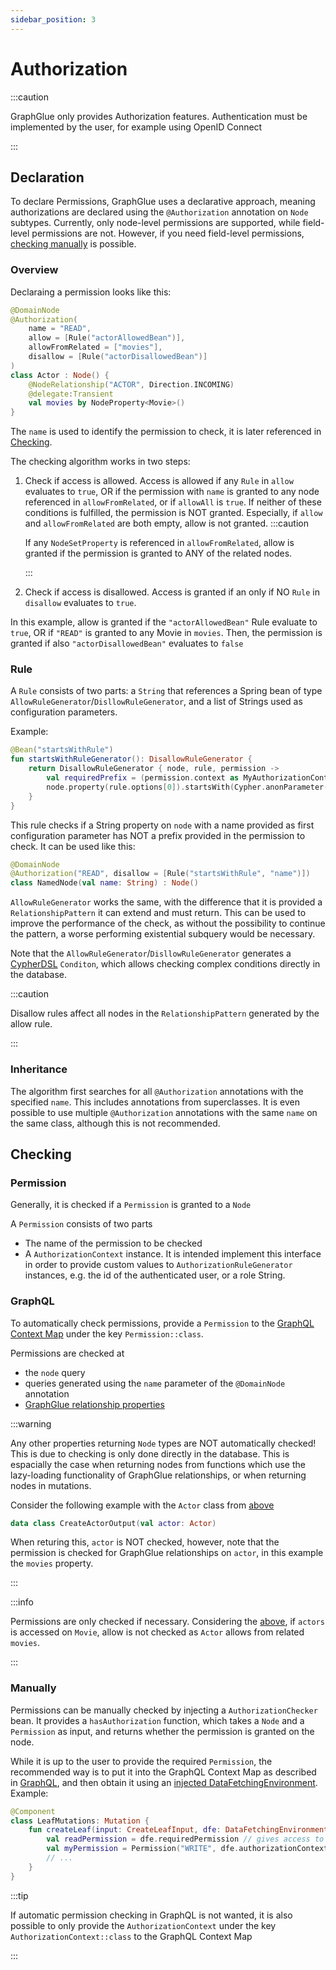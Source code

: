 ```yaml
---
sidebar_position: 3
---
```


# Authorization

:::caution

GraphGlue only provides Authorization features. Authentication must be implemented by the user, for example using OpenID Connect

:::

## Declaration

To declare Permissions, GraphGlue uses a declarative approach, meaning authorizations are declared using the `@Authorization` annotation on `Node` subtypes.
Currently, only node-level permissions are supported, while field-level permissions are not.
However, if you need field-level permissions, [checking manually](#manually) is possible.

### Overview

Declaraing a permission looks like this:
```kotlin
@DomainNode
@Authorization(
    name = "READ",
    allow = [Rule("actorAllowedBean")],
    allowFromRelated = ["movies"],
    disallow = [Rule("actorDisallowedBean")]
)
class Actor : Node() {
    @NodeRelationship("ACTOR", Direction.INCOMING)
    @delegate:Transient
    val movies by NodeProperty<Movie>()
}
```

The `name` is used to identify the permission to check, it is later referenced in [Checking](#checking).

The checking algorithm works in two steps:
1. Check if access is allowed. Access is allowed if any `Rule` in `allow` evaluates to `true`, OR if the permission with `name` is granted to any node referenced in `allowFromRelated`, or if `allowAll` is `true`.
   If neither of these conditions is fulfilled, the permission is NOT granted.
   Especially, if `allow` and `allowFromRelated` are both empty, allow is not granted.
   :::caution

    If any `NodeSetProperty` is referenced in `allowFromRelated`, allow is granted if the permission is granted to ANY of the related nodes.

   :::
1. Check if access is disallowed. Access is granted if an only if NO `Rule` in `disallow` evaluates to `true`.

In this example, allow is granted if the `"actorAllowedBean"` Rule evaluate to `true`, OR if `"READ"` is granted to any Movie in `movies`.
Then, the permission is granted if also `"actorDisallowedBean"` evaluates to `false`

### Rule

A `Rule` consists of two parts: a `String` that references a Spring bean of type `AllowRuleGenerator`/`DisllowRuleGenerator`, and a list of Strings used as configuration parameters.

Example:
```kotlin
@Bean("startsWithRule")
fun startsWithRuleGenerator(): DisallowRuleGenerator {
    return DisallowRuleGenerator { node, rule, permission ->
        val requiredPrefix = (permission.context as MyAuthorizationContext).prefix
        node.property(rule.options[0]).startsWith(Cypher.anonParameter(requiredPrefix))
    }
}
```
This rule checks if a String property on `node` with a name provided as first configuration parameter has NOT a prefix provided in the permission to check.
It can be used like this:
```kotlin
@DomainNode
@Authorization("READ", disallow = [Rule("startsWithRule", "name")])
class NamedNode(val name: String) : Node()
```

`AllowRuleGenerator` works the same, with the difference that it is provided a `RelationshipPattern` it can extend and must return.
This can be used to improve the performance of the check, as without the possibility to continue the pattern, a worse performing existential subquery would be necessary.

Note that the `AllowRuleGenerator`/`DisllowRuleGenerator` generates a [CypherDSL](https://neo4j-contrib.github.io/cypher-dsl/current/) `Conditon`, which allows checking complex conditions directly in the database.

:::caution

Disallow rules affect all nodes in the `RelationshipPattern` generated by the allow rule.

:::

### Inheritance

The algorithm first searches for all `@Authorization` annotations with the specified `name`.
This includes annotations from superclasses.
It is even possible to use multiple `@Authorization` annotations with the same `name` on the same class, although this is not recommended.

## Checking

### Permission

Generally, it is checked if a `Permission` is granted to a `Node`

A `Permission` consists of two parts
- The name of the permission to be checked
- A `AuthorizationContext` instance. It is intended implement this interface in order to provide custom values to `AuthorizationRuleGenerator` instances, e.g. the id of the authenticated user, or a role String.

### GraphQL

To automatically check permissions, provide a `Permission` to the [GraphQL Context Map](https://opensource.expediagroup.com/graphql-kotlin/docs/server/spring-server/spring-graphql-context) under the key `Permission::class`.

Permissions are checked at
- the `node` query
- queries generated using the `name` parameter of the `@DomainNode` annotation
- [GraphGlue relationship properties](./modeling#graphglue-relationships)

:::warning

Any other properties returning `Node` types are NOT automatically checked!
This is due to checking is only done directly in the database.
This is espacially the case when returning nodes from functions which use the lazy-loading functionality of GraphGlue relationships, or when returning nodes in mutations.

Consider the following example with the `Actor` class from [above](#overview)
```kotlin
data class CreateActorOutput(val actor: Actor)
```
When returing this, `actor` is NOT checked, however, note that the permission is checked for GraphGlue relationships on `actor`, in this example the `movies` property.

:::

:::info

Permissions are only checked if necessary. 
Considering the [above](#overview), if `actors` is accessed on `Movie`, allow is not checked as `Actor` allows from related `movies`.

:::

### Manually

Permissions can be manually checked by injecting a `AuthorizationChecker` bean.
It provides a `hasAuthorization` function, which takes a `Node` and a `Permission` as input, and returns whether the permission is granted on the node.

While it is up to the user to provide the required `Permission`, the recommended way is to put it into the GraphQL Context Map as described in [GraphQL](#graphql), and then obtain it using an [injected DataFetchingEnvironment](https://opensource.expediagroup.com/graphql-kotlin/docs/schema-generator/execution/data-fetching-environment/).  
Example:
```kotlin
@Component
class LeafMutations: Mutation {
    fun createLeaf(input: CreateLeafInput, dfe: DataFetchingEnvironment): CreateLeafOutput {
        val readPermission = dfe.requiredPermission // gives access to the permission under the key Permission::class
        val myPermission = Permission("WRITE", dfe.authorizationContext) // AuthorizationContext from the Permission
        // ...
    }
}
```

:::tip

If automatic permission checking in GraphQL is not wanted, it is also possible to only provide the `AuthorizationContext` under the key `AuthorizationContext::class` to the GraphQL Context Map

:::